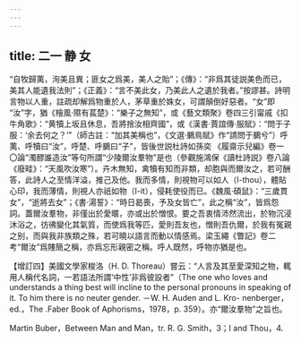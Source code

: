 ```yaml
---
---
---
```

title: 二一 静 女
---




“自牧歸荑，洵美且異；匪女之爲美，美人之貽”；《傳》：“非爲其徒説美色而已，美其人能遺我法則”；《正義》：“言不美此女，乃美此人之遺於我者。”按謬甚。詩明言物以人重，註疏却解爲物重於人，茅草重於姝女，可謂顛倒好惡者。“女”即 “汝”字，猶《檜風·隰有萇楚》：“樂子之無知”，或《藝文類聚》卷四三引甯戚《扣牛角歌》：“黄犢上坂且休息，吾將捨汝相齊國”，或《漢書·賈誼傳·服賦》：“問于子服：‘余去何之？’”（師古註：“加其美稱也”，《文選·鵩鳥賦》作“請問于鵩兮”）呼荑、呼犢曰“汝”，呼楚、呼鵩曰“子”，皆後世説杜詩如孫奕 《履齋示兒編》卷一〇論“濁醪誰造汝”等句所謂“少陵爾汝羣物”是也（參觀施鴻保《讀杜詩説》卷八論《廢畦》：“天風吹汝寒”）。卉木無知，禽犢有知而非類，却胞與而爾汝之，若可酬答，此詩人之至情洋溢，推己及他。我而多情，則視物可以如人（I-thou），體貼心印，我而薄情，則視人亦祇如物（I-it），侵耗使役而已。《魏風·碩鼠》：“三歲貫女”，“逝將去女”；《書·湯誓》：“時日曷喪，予及女皆亡”，此之稱“汝”，皆爲怨詞。蓋爾汝羣物，非僅出於愛暱，亦或出於憎恨。要之吾衷情沛然流出，於物沉浸沐浴之，彷彿變化其氣質，而使爲我等匹，愛則吾友也，憎則吾仇爾，於我有冤親之别，而與我非族類之殊，若可曉以語言而動以情感焉。梁玉繩《瞥記》卷二考“爾汝”爲賤簡之稱，亦爲忘形親密之稱。呼人既然，呼物亦猶是也。

【增訂四】美國文學家梭洛（H. D. Thoreau）嘗云：“人言及其至愛深知之物，輒用人稱代名詞，一若語法所謂‘中性’非爲彼設者”（The one who loves and understands a thing best will incline to the personal pronouns in speaking of it. To him there is no neuter gender. －W. H. Auden and L. Kro- nenberger，ed.，The .Faber Book of Aphorisms，1978，p. 359）。亦“爾汝羣物”之旨也。

Martin Buber，Between Man and Man，tr. R. G. Smith，3；I and Thou，4.